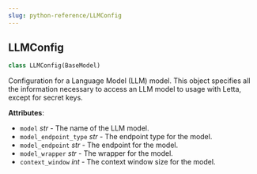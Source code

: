```yaml
---
slug: python-reference/LLMConfig
---
```


<a id="letta.schemas.llm_config.LLMConfig"></a>

## LLMConfig

```python
class LLMConfig(BaseModel)
```

Configuration for a Language Model (LLM) model. This object specifies all the information necessary to access an LLM model to usage with Letta, except for secret keys.

**Attributes**:

- `model` _str_ - The name of the LLM model.
- `model_endpoint_type` _str_ - The endpoint type for the model.
- `model_endpoint` _str_ - The endpoint for the model.
- `model_wrapper` _str_ - The wrapper for the model.
- `context_window` _int_ - The context window size for the model.
